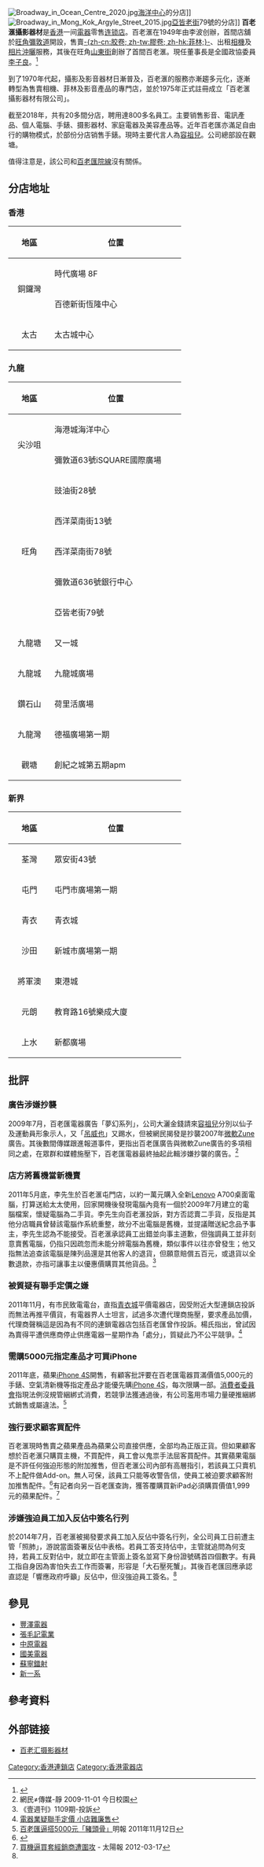 {{not|百老匯院線}}
{{Infobox Company
| company_name        = 百老滙
| company_name_en     = Broadway
| company_logo        = 
| company_type        = 零售
| original_text       = 
| original_spelling   = 
| company_slogan      = 你的專業電器顧問
| ROC_UBN             = 
| abbreviated_name    = 
| foundation          = 1949年<br>{{HK}}[[旺角|旺角]]
| area_served         = {{HK}}<br>{{Macau}}<br>{{US}}<br>{{CA}}
| industry            = 多元化的數碼電子及家庭電器零售業務
| num_employees       = 超過800人
| location = {{HKG}}
| homepage            = {{url|https://www.broadwaylifestyle.com}}
}}
[[File:Broadway_in_Ocean_Centre_2020.jpg|thumb]][[海洋中心|海洋中心]]的分店]]
[[File:Broadway_in_Mong_Kok_Argyle_Street_2015.jpg|thumb]][[亞皆老街|亞皆老街]]79號的分店]]
'''百老滙攝影器材'''是[[香港|香港]]一间[[電器|電器]]零售[[连锁店|连锁店]]。百老滙在1949年由李波创辦，首間店舖於[[旺角|旺角]][[彌敦道|彌敦道]]開設，售賣[[底片|-{zh-cn:胶卷; zh-tw:膠卷; zh-hk:菲林;}-]]、出租[[照相機|相機]]及[[C-41沖印處理|相片沖曬]]服務，其後在旺角[[山東街|山東街]]創辦了首間百老滙。現任董事長是全國政協委員[[李子良|李子良]]。<ref name="AppleDaily20140724">{{cite web |title=百老匯「照肺」逼員工反佔中 |url=https://hk.news.appledaily.com/local/daily/article/20140724/18809925?fbclid=IwAR1x2JkwW4ZQHcGMsxW6GQBqfpXrzD90o_YvJe0mv6R3Q7Rx5hu4HiJKc_M |accessdate=2020-04-19}}</ref>

到了1970年代起，攝影及影音器材日漸普及，百老滙的服務亦漸趨多元化，逐漸轉型為售賣相機、菲林及影音產品的專門店，並於1975年正式註冊成立「百老滙攝影器材有限公司」。

截至2018年，共有20多間分店，聘用達800多名員工。主要销售影音、電訊產品、個人電腦、手錶、摄影器材、家庭電器及美容產品等。近年百老匯亦滿足自由行的購物模式，於部份分店销售手錶。現時主要代言人為[[容祖兒|容祖兒]]。公司總部設在觀塘。

值得注意是，該公司和[[百老匯院線|百老匯院線]]沒有關係。

==分店地址==
===香港===
{| class="wikitable"
|-
! scope="col" width="70"| 地區
! scope="col" width="250"| 位置
|-
|rowspan=2 align="center"| 銅鑼灣
| 時代廣場 8F
|-
| 百德新街恆隆中心 
|-
|rowspan=1 align="center"| 太古
| 太古城中心 
|}

===九龍===
{| class="wikitable"
|-
! scope="col" width="70"| 地區
! scope="col" width="250"| 位置
|-
|rowspan=2 align="center"| 尖沙咀
| 海港城海洋中心 
|-
| 彌敦道63號iSQUARE國際廣場 
|-
|rowspan=5 align="center"| 旺角
| 豉油街28號
|-
| 西洋菜南街13號
|-
| 西洋菜南街78號
|-
| 彌敦道636號銀行中心 
|-
| 亞皆老街79號 
|-
|align="center"| 九龍塘
| 又一城
|-
|align="center"| 九龍城
| 九龍城廣場
|-
|align="center"| 鑽石山
| 荷里活廣場
|-
|align="center"| 九龍灣
| 德福廣場第一期
|-
|align="center"| 觀塘
| 創紀之城第五期apm
|}

===新界===
{| class="wikitable"
|-
! scope="col" width="70"| 地區
! scope="col" width="250"| 位置
|-
|align="center"| 荃灣
| 眾安街43號
|-
|align="center"| 屯門
| 屯門市廣場第一期
|-
|align="center"| 青衣
| 青衣城
|-
|align="center"| 沙田
| 新城市廣場第一期 
|-
|align="center"| 將軍澳
| 東港城
|-
|align="center"| 元朗
| 教育路16號樂成大廈
|-
|rowspan=2 align="center"| 上水
| 新都廣場
|}

==批評==
{{POV|章節|time=2018-12-07}}
===廣告涉嫌抄襲===
2009年7月，百老匯電器廣告「夢幻系列」，公司大灑金錢請來[[容祖兒|容祖兒]]分別以仙子及運動員形象示人，又「[[吊威亚|吊威也]]」又踢水，但被網民揭發是抄襲2007年[[微軟|微軟]][[Zune|Zune]]廣告。其後數間傳媒跟進報道事件，更指出百老匯廣告與微軟Zune廣告的多項相同之處，在眾群和媒體施壓下，百老匯電器最終抽起此輯涉嫌抄襲的廣告。<ref>網民≠傳媒-靜 2009-11-01 今日校園</ref>

===店方將舊機當新機賣===
2011年5月底，李先生於百老滙屯門店，以約一萬元購入全新[[Lenovo|Lenovo]] A700桌面電腦，打算送給太太使用，回家開機後發現電腦內竟有一個於2009年7月建立的電腦檔案，懷疑電腦為二手貨。李先生向百老滙投訴，對方否認賣二手貨，反指是其他分店職員曾替該電腦作系統重整，故分不出電腦是舊機，並提議贈送紀念品予事主，李先生認為不能接受。百老滙承認員工出錯並向事主道歉，但強調員工並非刻意賣舊電腦，仍指只因疏忽而未能分辨電腦為舊機，類似事件以往亦曾發生；他又指無法追查該電腦是陳列品還是其他客人的退貨，但願意賠償五百元，或退貨以全數退款，亦指可讓事主以優惠價購買其他貨品。<ref>《壹週刊》1109期-投訴</ref>

===被質疑有聯手定價之嫌===
2011年11月，有市民致電電台，直指[[青衣城|青衣城]]平價電器店，因受附近大型連鎖店投訴而無法再推平價貨，有電器界人士坦言，試過多次遭代理商施壓，要求產品加價，代理商聲稱這是因為有不同的連鎖電器店包括百老匯曾作投訴。楊氏指出，曾試因為賣得平遭供應商停止供應電器一星期作為「處分」，質疑此乃不公平競爭。<ref>[http://news.sina.com.hk/news/3/1/1/2482113/1.html 電器業疑聯手定價 小店難廉售]{{Dead link|date=2018年6月 |bot=InternetArchiveBot |fix-attempted=no }}</ref>

===需購5000元指定產品才可買iPhone===
2011年底，蘋果[[iPhone_4S|iPhone 4S]]開售，有顧客批評要在百老匯電器買滿價值5,000元的手錶、空氣清新機等指定產品才能優先購[[iPhone_4S|iPhone 4S]]，每次限購一部。[[消費者委員會|消費者委員會]]指現法例沒規管綑綁式消費，若競爭法獲通過後，有公司濫用市場力量硬推綑綁式銷售或屬違法。<ref>[http://news.hk.msn.com/local/article.aspx?cp-documentid=5586945 百老匯逼搭5000元「豬頭骨」]{{Dead link|date=2019年12月 |bot=InternetArchiveBot |fix-attempted=yes }}明報 2011年11月12日</ref>

===強行要求顧客買配件===
百老滙現時售賣之蘋果產品為蘋果公司直接供應，全部均為正版正貨。但如果顧客想於百老滙只購買主機，不買配件，員工會以鬼祟手法屈客買配件。其實蘋果電腦是不許任何強迫形態的附加推售，但百老滙公司內部有高層指引，若該員工只賣机不上配件做Add-on。無人可保，該員工只能等收警告信，使員工被迫要求顧客附加推售配件。<ref>{{Cite web |url=http://www.hksilicon.com/kb/articles/31351/iPad-2- |title=百老滙賣 iPad 2 蠱惑招劏客，指現貨有客留起逼購千元配件 |accessdate=2012-04-26 |archive-date=2011-08-07 |archive-url=https://web.archive.org/web/20110807114843/http://www.hksilicon.com/kb/articles/31351/iPad-2- |dead-url=no }}</ref>有記者向另一百老匯查詢，獲答覆購買新iPad必須購買價值1,999元的蘋果配件。<ref>[http://the-sun.on.cc/cnt/news/20120317/00407_015.html?pubdate=20120317 買機逼買套經銷商遭圍攻] {{Wayback|url=http://the-sun.on.cc/cnt/news/20120317/00407_015.html?pubdate=20120317 |date=20190829181022 }} - 太陽報 2012-03-17</ref>
===涉嫌強迫員工加入反佔中簽名行列===
於2014年7月，百老滙被揭發要求員工加入反佔中簽名行列，全公司員工日前遭主管「照肺」，游說當面簽署反佔中表格。若員工答支持佔中，主管就追問為何支持，若員工反對佔中，就立即在主管面上簽名並寫下身份證號碼首四個數字。有員工指自身因為害怕失去工作而簽署，形容是「大石壓死蟹」。其後百老匯回應承認直認是「響應政府呼籲」反佔中，但沒強迫員工簽名。<ref name="AppleDaily20140724"/>

==參見==
* [[豐澤電器|豐澤電器]]
* [[張毛記電業|張毛記電業]]
* [[中原電器|中原電器]]
* [[國美電器|國美電器]]
* [[蘇寧鐳射|蘇寧鐳射]]
* [[新一系|新一系]]

== 參考資料 ==
<references>
{{Cite web |url=http://www.service.hkpc.org/brandenterprise/chi/past.html |title=存档副本 |access-date=2013-08-20 |archive-url=https://web.archive.org/web/20131023131256/http://www.service.hkpc.org/brandenterprise/chi/past.html |archive-date=2013-10-23 |dead-url=yes }}</ref>
</references>

{{reflist}}

{{commonscat|Broadway (Electric store)}}

== 外部链接 ==
* [http://www.broadway.com.hk 百老汇摄影器材]{{Wayback|url=http://www.broadway.com.hk/ |date=20171021230026 }}{{zh-hk}}{{zh-hans}}

[[Category:香港連鎖店|Category:香港連鎖店]]
[[Category:香港電器店|Category:香港電器店]]